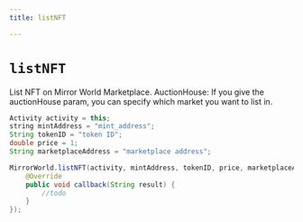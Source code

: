 ```yaml
---
title: listNFT

---
```


# `listNFT`
List NFT on Mirror World Marketplace. AuctionHouse: If you give the auctionHouse param, you can specify which market you want to list in.

```java
Activity activity = this;
string mintAddress = "mint_address";
String tokenID = "token ID";
double price = 1;
String marketplaceAddress = "marketplace address";

MirrorWorld.listNFT(activity, mintAddress, tokenID, price, marketplaceAddress, new MirrorCallback() {
    @Override
    public void callback(String result) {
        //todo
    }
});
```
